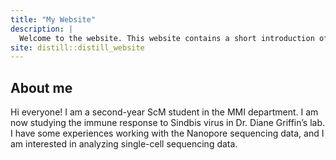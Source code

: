 ```yaml
---
title: "My Website"
description: |
  Welcome to the website. This website contains a short introduction of Wanmin Dai.
site: distill::distill_website
---
```

## About me
Hi everyone! I am a second-year ScM student in the MMI department. I am now studying the immune response to Sindbis virus in Dr. Diane Griffin's lab. I have some experiences working with the Nanopore sequencing data, and I am interested in analyzing single-cell sequencing data.
